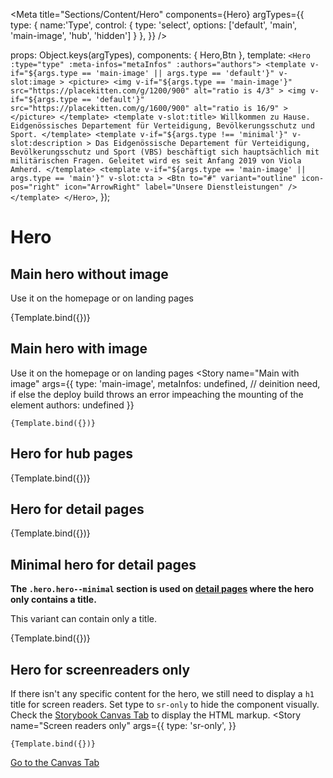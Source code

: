 
<Meta
  title="Sections/Content/Hero"
  components={Hero}
  argTypes={{
    type: {
      name:'Type',
      control: {
        type: 'select',
        options: ['default', 'main', 'main-image', 'hub', 'hidden']
      }
    },
  }}
/>

  props: Object.keys(argTypes),
  components: { Hero,Btn },
  template:
    `
    <Hero :type="type" :meta-infos="metaInfos" :authors="authors">
      <template
        v-if="${args.type == 'main-image' || args.type == 'default'}"
        v-slot:image
      >
        <picture>
          <img
            v-if="${args.type == 'main-image'}"
            src="https://placekitten.com/g/1200/900" alt="ratio is 4/3"
          >
          <img
            v-if="${args.type == 'default'}"
            src="https://placekitten.com/g/1600/900" alt="ratio is 16/9"
          >
        </picture>
      </template>
      <template v-slot:title>
        Willkommen zu Hause. Eidgenössisches Departement für Verteidigung, Bevölkerungsschutz und Sport.
      </template>
      <template
        v-if="${args.type !== 'minimal'}"
        v-slot:description
      >
        Das Eidgenössische Departement für Verteidigung, Bevölkerungsschutz und Sport (VBS) beschäftigt sich hauptsächlich mit militärischen Fragen. Geleitet wird es seit Anfang 2019 von Viola Amherd.
      </template>
      <template
        v-if="${args.type == 'main-image' || args.type == 'main'}"
        v-slot:cta
      >
        <Btn
            to="#"
            variant="outline"
            icon-pos="right"
            icon="ArrowRight"
            label="Unsere Dienstleistungen"
          />
      </template>
    </Hero>
    `,
});

# Hero

## Main hero without image

Use it on the homepage or on landing pages

<Canvas>
  <Story
    name="Main without image"
    args={{
      type: 'main',
      metaInfos: ['Webartikel', '23. Februar 2022'],
      authors:[
        {
          name: 'Maria Muster',
          img: 'https://picsum.photos/120/120/?image=29',
        }
      ]
    }}
  >
    {Template.bind({})}
  </Story>
</Canvas>

## Main hero with image

Use it on the homepage or on landing pages
<Canvas>
  <Story
    name="Main with image"
    args={{
      type: 'main-image',
      metaInfos: undefined, // deinition need, if else the deploy build throws an error impeaching the mounting of the element
      authors: undefined
    }}
  >
    {Template.bind({})}
  </Story>
</Canvas>

## Hero for hub pages

<Canvas>
  <Story
    name="Hub page"
    args={{
      type: 'hub',
      metaInfos: ['Webartikel'],
      authors: undefined
    }}
  >
    {Template.bind({})}
  </Story>
</Canvas>

## Hero for detail pages

<Canvas>
  <Story
    name="Detail page"
    args={{
      type: 'default',
      metaInfos: ['Webartikel'],
      authors:[
        {
          name: 'Maria Muster',
          img: 'https://picsum.photos/120/120/?image=29',
        },
        {
          name: 'Jean-Jaques Langerename',
          img: 'https://picsum.photos/120/120/?image=30',
          url: '#'
        },
        {
          name: 'Hans Höllman',
          img: 'https://picsum.photos/120/120/?image=31',
        },
        {
          name: 'Katja Anna-Beerli',
          img: 'https://picsum.photos/120/120/?image=32',
        }
      ]
    }}
  >
    {Template.bind({})}
  </Story>
</Canvas>

## Minimal hero for detail pages

**The `.hero.hero--minimal` section is used on [detail pages](?path=/docs/pages-test-hero-minimal--example) where the hero only contains a title.**

This variant can contain only a title.

<Canvas>
  <Story
    name="Detail page - minimal"
    args={{
      type: 'minimal',
      metaInfos: undefined,
      authors: undefined
    }}
  >
    {Template.bind({})}
  </Story>
</Canvas>

## Hero for screenreaders only

If there isn't any specific content for the hero, we still need to display a `h1` title for screen readers.
Set type to `sr-only` to hide the component visually. Check the <a href="?path=/story/sections-content-hero--example">Storybook Canvas Tab</a> to display the HTML markup.
<Canvas>
  <Story
    name="Screen readers only"
    args={{
      type: 'sr-only',
    }}
  >
    {Template.bind({})}
  </Story>
</Canvas>



<a href="?path=/story/sections-content-hero--example">Go to the Canvas Tab</a>



